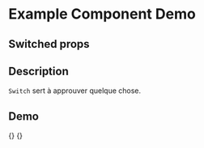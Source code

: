 
<Meta title="Example/Switched" component={Switched} />

# Example Component Demo

## Switched props
<Props of={Switched} />

## Description

`Switch` sert à approuver quelque chose.

## Demo

<Canvas>
  <Story name="Switch Default">
    {<Switched/>}
  </Story>
    <Story name="Switch Disabled">
    {<SwitchedDisa/>}
  </Story>
</Canvas>